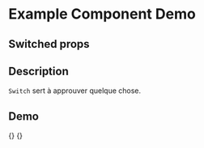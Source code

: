 
<Meta title="Example/Switched" component={Switched} />

# Example Component Demo

## Switched props
<Props of={Switched} />

## Description

`Switch` sert à approuver quelque chose.

## Demo

<Canvas>
  <Story name="Switch Default">
    {<Switched/>}
  </Story>
    <Story name="Switch Disabled">
    {<SwitchedDisa/>}
  </Story>
</Canvas>